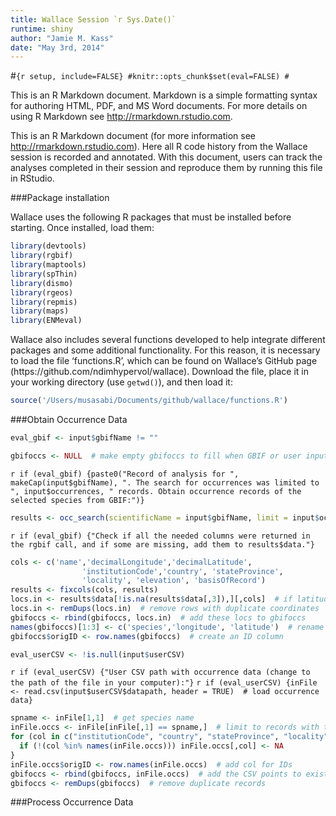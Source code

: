 ```yaml
---
title: Wallace Session `r Sys.Date()`
runtime: shiny
author: "Jamie M. Kass"
date: "May 3rd, 2014"
---
```


#```{r setup, include=FALSE}
#knitr::opts_chunk$set(eval=FALSE)
#```

This is an R Markdown document. Markdown is a simple formatting syntax for authoring HTML, PDF, and MS Word documents. For more details on using R Markdown see <http://rmarkdown.rstudio.com>.

This is an R Markdown document (for more information see <http://rmarkdown.rstudio.com>). Here all R code history from the Wallace session is recorded and annotated. With this document, users can track the analyses completed in their session and reproduce them by running this file in RStudio.

###Package installation

Wallace uses the following R packages that must be installed before starting. Once installed, load them:
```r
library(devtools)
library(rgbif)
library(maptools)
library(spThin)
library(dismo)
library(rgeos)
library(repmis)
library(maps)
library(ENMeval)
```

Wallace also includes several functions developed to help integrate different packages and some additional functionality. For this reason, it is necessary to load the file 'functions.R', which can be found on Wallace's GitHub page (https://github.com/ndimhypervol/wallace). Download the file, place it in your working directory (use `getwd()`), and then load it:
```r
source('/Users/musasabi/Documents/github/wallace/functions.R')
```

###Obtain Occurrence Data
```r
eval_gbif <- input$gbifName != ""
```

```r
gbifoccs <- NULL  # make empty gbifoccs to fill when GBIF or user input are called
```

`r if (eval_gbif) {paste0("Record of analysis for ", makeCap(input$gbifName), ". The search for occurrences was limited to ", input$occurrences, " records. Obtain occurrence records of the selected species from GBIF:")}`

```r
results <- occ_search(scientificName = input$gbifName, limit = input$occurrences, hasCoordinate = TRUE)
```

`r if (eval_gbif) {"Check if all the needed columns were returned in the rgbif call, and if some are missing, add them to results$data."}`

```r
cols <- c('name','decimalLongitude','decimalLatitude',
                'institutionCode','country', 'stateProvince',
                'locality', 'elevation', 'basisOfRecord')
results <- fixcols(cols, results)
locs.in <- results$data[!is.na(results$data[,3]),][,cols]  # if latitude is NA, remove the row
locs.in <- remDups(locs.in)  # remove rows with duplicate coordinates
gbifoccs <- rbind(gbifoccs, locs.in)  # add these locs to gbifoccs
names(gbifoccs)[1:3] <- c('species','longitude', 'latitude')  # rename these rows
gbifoccs$origID <- row.names(gbifoccs)  # create an ID column
```

```r
eval_userCSV <- !is.null(input$userCSV) 
```

`r if (eval_userCSV) {"User CSV path with occurrence data (change to the path of the file in your computer):"}`
`r if (eval_userCSV) {inFile <- read.csv(input$userCSV$datapath, header = TRUE)  # load occurrence data}`

```r
spname <- inFile[1,1]  # get species name
inFile.occs <- inFile[inFile[,1] == spname,]  # limit to records with this name
for (col in c("institutionCode", "country", "stateProvince", "locality", "elevation", "basisOfRecord")) {  # add all cols to match gbifoccs if not already there
  if (!(col %in% names(inFile.occs))) inFile.occs[,col] <- NA
}
inFile.occs$origID <- row.names(inFile.occs)  # add col for IDs
gbifoccs <- rbind(gbifoccs, inFile.occs)  # add the CSV points to existing gbifoccs
gbifoccs <- remDups(gbifoccs)  # remove duplicate records
```
###Process Occurrence Data

